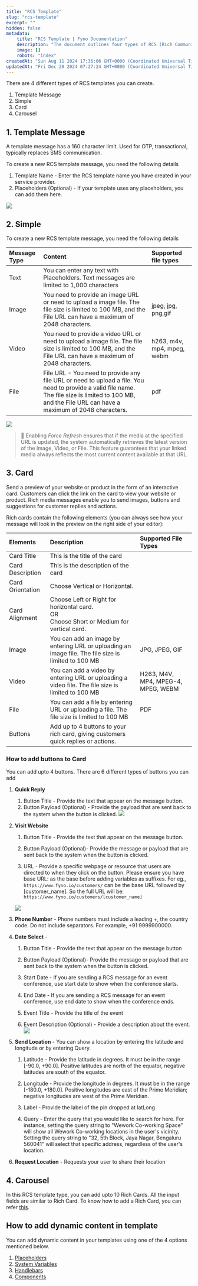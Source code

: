```yaml
---
title: "RCS Template"
slug: "rcs-template"
excerpt: ""
hidden: false
metadata:
    title: "RCS Template | Fyno Documentation"
    description: "The document outlines four types of RCS (Rich Communication Services) templates: Template Message, Simple, Card, and Carousel, detailing their specific features, content requirements, and supported file types."
    image: []
    robots: "index"
createdAt: "Sun Aug 11 2024 17:36:06 GMT+0000 (Coordinated Universal Time)"
updatedAt: "Fri Dec 20 2024 07:27:24 GMT+0000 (Coordinated Universal Time)"
---
```


There are 4 different types of RCS templates you can create.

1. Template Message
2. Simple
3. Card
4. Carousel

## 1. Template Message

A template message has a 160 character limit. Used for OTP, transactional, typically replaces SMS communication.

To create a new RCS template message, you need the following details

1. Template Name - Enter the RCS template name you have created in your service provider.
2. Placeholders (Optional) - If your template uses any placeholders, you can add them here.

![](/images/ae28728-RCS_Temp_message.png)

## 2. Simple

To create a new RCS template message, you need the following details

| Message Type | Content                                                                                                                                                                                                  | Supported file types       |
| :----------- | :------------------------------------------------------------------------------------------------------------------------------------------------------------------------------------------------------- | :------------------------- |
| Text         | You can enter any text with Placeholders. Text messages are limited to 1,000 characters                                                                                                                  |                            |
| Image        | You need to provide an image URL or need to upload a image file. The file size is limited to 100 MB, and the File URL can have a maximum of 2048 characters.                                             | jpeg, jpg, png,gif         |
| Video        | You need to provide a video URL or need to upload a image file. The file size is limited to 100 MB, and the File URL can have a maximum of 2048 characters.                                              | h263, m4v, mp4, mpeg, webm |
| File         | File URL - You need to provide any file URL or need to upload a file. You need to provide a valid file name. The file size is limited to 100 MB, and the File URL can have a maximum of 2048 characters. | pdf                        |

![](/images/924b505-RCS_Simple.png)

> 📘 Enabling _Force Refresh_ ensures that if the media at the specified URL is updated, the system automatically retrieves the latest version of the Image, Video, or File. This feature guarantees that your linked media always reflects the most current content available at that URL.

## 3. Card

Send a preview of your website or product in the form of an interactive card. Customers can click the link on the card to view your website or product. Rich media messages enable you to send images, buttons and suggestions for customer replies and actions.

Rich cards contain the following elements (you can always see how your message will look in the preview on the right side of your editor):

| Elements         | Description                                                                                         | Supported File Types               |
| :--------------- | :-------------------------------------------------------------------------------------------------- | :--------------------------------- |
| Card Title       | This is the title of the card                                                                       |                                    |
| Card Description | This is the description of the card                                                                 |                                    |
| Card Orientation | Choose Vertical or Horizontal.                                                                      |                                    |
| Card Alignment   | Choose Left or Right for horizontal card.<br/>OR<br/>Choose Short or Medium for vertical card.      |                                    |
| Image            | You can add an image by entering URL or uploading an image file. The file size is limited to 100 MB | JPG, JPEG, GIF                     |
| Video            | You can add a video by entering URL or uploading a video file. The file size is limited to 100 MB   | H263, M4V, MP4, MPEG-4, MPEG, WEBM |
| File             | You can add a file by entering URL or uploading a file. The file size is limited to 100 MB          | PDF                                |
| Buttons          | Add up to 4 buttons to your rich card, giving customers quick replies or actions.                   |                                    |

### How to add buttons to Card

You can add upto 4 buttons. There are 6 different types of buttons you can add

1. **Quick Reply**

    1. Button Title - Provide the text that appear on the message button.
    2. Button Payload (Optional) - Provide the payload that are sent back to the system when the button is clicked.
       ![](/images/815df37-button_QR.png)

2. **Visit Website**

    1. Button Title - Provide the text that appear on the message button.

    2. Button Payload (Optional)- Provide the message or payload that are sent back to the system when the button is clicked.

    3. URL - Provide a specific webpage or resource that users are directed to when they click on the button. Please ensure you have base URL: as the base before adding variables as suffixes. For eg., `https://www.fyno.io/customers/` can be the base URL followed by [customer_name]. So the full URL will be: `https://www.fyno.io/customers/[customer_name]`

    ![](/images/51cd4c6-button_website.png)

3. **Phone Number** - Phone numbers must include a leading +, the country code. Do not include separators. For example, +91 9999900000.

4. **Date Select** -

    1. Button Title - Provide the text that appear on the message button

    2. Button Payload (Optional)- Provide the message or payload that are sent back to the system when the button is clicked.

    3. Start Date - If you are sending a RCS message for an event conference, use start date to show when the conference starts.

    4. End Date - If you are sending a RCS message for an event conference, use end date to show when the conference ends.

    5. Event Title - Provide the title of the event

    6. Event Description (Optional) - Provide a description about the event.
       ![](/images/10a1aa6-button_dates.png)

5. **Send Location** - You can show a location by entering the latitude and longitude or by entering Query.

    1. Latitude - Provide the latitude in degrees. It must be in the range [-90.0, +90.0]. Positive latitudes are north of the equator, negative latitudes are south of the equator.

    2. Longitude - Provide the longitude in degrees. It must be in the range [-180.0, +180.0]. Positive longitudes are east of the Prime Meridian; negative longitudes are west of the Prime Meridian.

    3. Label - Provide the label of the pin dropped at latLong

    4. Query - Enter the query that you would like to search for here. For instance, setting the query string to "Wework Co-working Space" will show all Wework Co-working locations in the user's vicinity. Setting the query string to "32, 5th Block, Jaya Nagar, Bengaluru 560041" will select that specific address, regardless of the user's location.

6. **Request Location** - Requests your user to share their location

## 4. Carousel

In this RCS template type, you can add upto 10 Rich Cards. All the input fields are similar to Rich Card. To know how to add a Rich Card, you can refer [this](./rcs-template#3-card).

## How to add dynamic content in template

You can add dynamic content in your templates using one of the 4 options mentioned below.

1. [Placeholders](./template-dynamic-content#1-placeholders)
2. [System Variables](./template-dynamic-content#2-system-variables)
3. [Handlebars](./template-dynamic-content#3-handlebars)
4. [Components](./template-dynamic-content#4-components)
